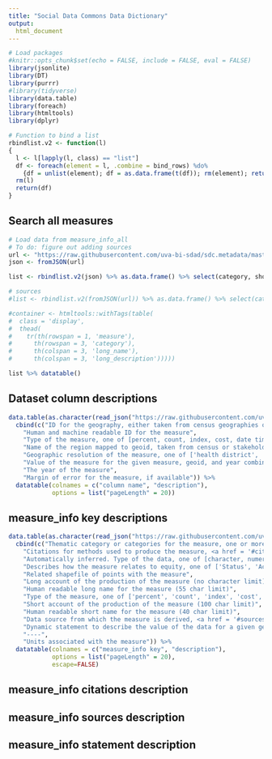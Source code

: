 ```yaml
---
title: "Social Data Commons Data Dictionary"
output: 
  html_document
---
```


```r
# Load packages
#knitr::opts_chunk$set(echo = FALSE, include = FALSE, eval = FALSE)
library(jsonlite)
library(DT)
library(purrr)
#library(tidyverse)
library(data.table)
library(foreach)
library(htmltools)
library(dplyr)

# Function to bind a list
rbindlist.v2 <- function(l)
{
  l <- l[lapply(l, class) == "list"]
  df <- foreach(element = l, .combine = bind_rows) %do%
    {df = unlist(element); df = as.data.frame(t(df)); rm(element); return(df)}
  rm(l)
  return(df)
}
```

## Search all measures

```r
# Load data from measure_info_all
# To do: figure out adding sources
url <- "https://raw.githubusercontent.com/uva-bi-sdad/sdc.metadata/master/data/measure_info_all.json"
json <- fromJSON(url)

list <- rbindlist.v2(json) %>% as.data.frame() %>% select(category, short_name, long_name, short_description, long_description, statement) %>% mutate(measure = names(json[lapply(json, class) == "list"])) %>% select(measure, category, long_name, long_description)

# sources
#list <- rbindlist.v2(fromJSON(url)) %>% as.data.frame() %>% select(category, short_name, long_name, short_description, long_description, statement) %>% mutate(measure = names(fromJSON(url)))

#container <- htmltools::withTags(table(
#  class = 'display',
#  thead(
#    tr(th(rowspan = 1, 'measure'),
#      th(rowspan = 3, 'category'),
#      th(colspan = 3, 'long_name'),
#      th(colspan = 3, 'long_description')))))

list %>% datatable()

```

## Dataset column descriptions {#columns}
```r
data.table(as.character(read_json("https://raw.githubusercontent.com/uva-bi-sdad/sdc.metadata/master/src/data_repo_structure/column_structure.json"))) %>% 
  cbind(c("ID for the geography, either taken from census geographies or created by SDAD", 
    "Human and machine readable ID for the measure",
    "Type of the measure, one of [percent, count, index, cost, date time, speed]",
    "Name of the region mapped to geoid, taken from census or stakeholders",
    "Geographic resolution of the measure, one of ['health district', 'county', 'tract', 'block group', 'civic association', 'zipcode', '']",
    "Value of the measure for the given measure, geoid, and year combination",
    "The year of the measure",
    "Margin of error for the measure, if available")) %>% 
  datatable(colnames = c("column name", "description"),
            options = list("pageLength" = 20))
```


## measure_info key descriptions {#measure_info}
```r
data.table(as.character(read_json("https://raw.githubusercontent.com/uva-bi-sdad/sdc.metadata/master/src/data_repo_structure/measure_structure.json"))) %>%
  cbind(c("Thematic category or categories for the measure, one or more of of ['Behavioral Health, Substance Use Disorder and Recovery', 'Business Climate', 'Broadband', 'Demographics', 'Education', 'Employment/Workforce Development', 'Health', 'Housing', 'Health Opportunity Index', 'Nutrition and Food Security', 'Transportation']", 
    "Citations for methods used to produce the measure, <a href = '#citations'> see citations format</a>",
    "Automatically inferred. Type of the data, one of [character, numeric, geography].",
    "Describes how the measure relates to equity, one of ['Status', 'Accessibility', 'Availability', or 'Affordability']",
    "Related shapefile of points with the measure",
    "Long account of the production of the measure (no character limit). Should include detail on methods, multiple data sources, the way things were combined, decisions made to create the measure.",
    "Human readable long name for the measure (55 char limit)",
    "Type of the measure, one of ['percent', 'count', 'index', 'cost', 'date time', 'speed']",
    "Short account of the production of the measure (100 char limit)",
    "Human readable short name for the measure (40 char limit)",
    "Data source from which the measure is derived, <a href = '#sources'> see sources format</a>",
    "Dynamic statement to describe the value of the data for a given geoid and year combination, <a href = '#statement'> see statement format</a>",
    "----",
    "Units associated with the measure")) %>% 
  datatable(colnames = c("measure_info key", "description"), 
            options = list("pageLength" = 20),
            escape=FALSE)
```

## measure_info citations description {#citations}

## measure_info sources description {#sources}

## measure_info statement description {#statement}
